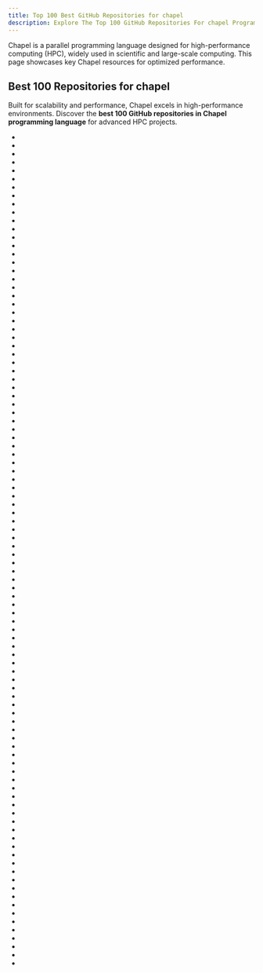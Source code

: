 ```yaml
---
title: Top 100 Best GitHub Repositories for chapel
description: Explore The Top 100 GitHub Repositories For chapel Programming Languages Listed Ranked By Most Stargazers And Forks By GitHub Community.
---
```


Chapel is a parallel programming language designed for high-performance computing (HPC), widely used in scientific and large-scale computing. This page showcases key Chapel resources for optimized performance.

## Best 100 Repositories for chapel

Built for scalability and performance, Chapel excels in high-performance environments. Discover the **best 100 GitHub repositories in Chapel programming language** for advanced HPC projects.

- <Badge owner="chapel-lang" repoName="chapel" stars="https://img.shields.io/github/stars/chapel-lang/chapel?style=flat&logoSize=auto" forks="https://img.shields.io/github/forks/chapel-lang/chapel?style=flat&logoSize=auto"/>
- <Badge owner="briangu" repoName="chearch" stars="https://img.shields.io/github/stars/briangu/chearch?style=flat&logoSize=auto" forks="https://img.shields.io/github/forks/briangu/chearch?style=flat&logoSize=auto"/>
- <Badge owner="pnnl" repoName="chgl" stars="https://img.shields.io/github/stars/pnnl/chgl?style=flat&logoSize=auto" forks="https://img.shields.io/github/forks/pnnl/chgl?style=flat&logoSize=auto"/>
- <Badge owner="Bears-R-Us" repoName="arkouda-njit" stars="https://img.shields.io/github/stars/Bears-R-Us/arkouda-njit?style=flat&logoSize=auto" forks="https://img.shields.io/github/forks/Bears-R-Us/arkouda-njit?style=flat&logoSize=auto"/>
- <Badge owner="ahayashi" repoName="chapel-gpu" stars="https://img.shields.io/github/stars/ahayashi/chapel-gpu?style=flat&logoSize=auto" forks="https://img.shields.io/github/forks/ahayashi/chapel-gpu?style=flat&logoSize=auto"/>
- <Badge owner="briangu" repoName="chord" stars="https://img.shields.io/github/stars/briangu/chord?style=flat&logoSize=auto" forks="https://img.shields.io/github/forks/briangu/chord?style=flat&logoSize=auto"/>
- <Badge owner="LouisJenkinsCS" repoName="Distributed-Data-Structures" stars="https://img.shields.io/github/stars/LouisJenkinsCS/Distributed-Data-Structures?style=flat&logoSize=auto" forks="https://img.shields.io/github/forks/LouisJenkinsCS/Distributed-Data-Structures?style=flat&logoSize=auto"/>
- <Badge owner="Aniket21mathur" repoName="Chapel-protobuf" stars="https://img.shields.io/github/stars/Aniket21mathur/Chapel-protobuf?style=flat&logoSize=auto" forks="https://img.shields.io/github/forks/Aniket21mathur/Chapel-protobuf?style=flat&logoSize=auto"/>
- <Badge owner="tcarneirop" repoName="ChOp" stars="https://img.shields.io/github/stars/tcarneirop/ChOp?style=flat&logoSize=auto" forks="https://img.shields.io/github/forks/tcarneirop/ChOp?style=flat&logoSize=auto"/>
- <Badge owner="ct-clmsn" repoName="CHIUW2017" stars="https://img.shields.io/github/stars/ct-clmsn/CHIUW2017?style=flat&logoSize=auto" forks="https://img.shields.io/github/forks/ct-clmsn/CHIUW2017?style=flat&logoSize=auto"/>
- <Badge owner="chapeldev" repoName="cdo" stars="https://img.shields.io/github/stars/chapeldev/cdo?style=flat&logoSize=auto" forks="https://img.shields.io/github/forks/chapeldev/cdo?style=flat&logoSize=auto"/>
- <Badge owner="marcoscleison" repoName="chapel-http" stars="https://img.shields.io/github/stars/marcoscleison/chapel-http?style=flat&logoSize=auto" forks="https://img.shields.io/github/forks/marcoscleison/chapel-http?style=flat&logoSize=auto"/>
- <Badge owner="chapel-lang" repoName="chapel-attic" stars="https://img.shields.io/github/stars/chapel-lang/chapel-attic?style=flat&logoSize=auto" forks="https://img.shields.io/github/forks/chapel-lang/chapel-attic?style=flat&logoSize=auto"/>
- <Badge owner="ljdursi" repoName="julia_v_chapel" stars="https://img.shields.io/github/stars/ljdursi/julia_v_chapel?style=flat&logoSize=auto" forks="https://img.shields.io/github/forks/ljdursi/julia_v_chapel?style=flat&logoSize=auto"/>
- <Badge owner="marcoscleison" repoName="chapel-python" stars="https://img.shields.io/github/stars/marcoscleison/chapel-python?style=flat&logoSize=auto" forks="https://img.shields.io/github/forks/marcoscleison/chapel-python?style=flat&logoSize=auto"/>
- <Badge owner="npadmana" repoName="DistributedFFT" stars="https://img.shields.io/github/stars/npadmana/DistributedFFT?style=flat&logoSize=auto" forks="https://img.shields.io/github/forks/npadmana/DistributedFFT?style=flat&logoSize=auto"/>
- <Badge owner="LLNL" repoName="CoMD-Chapel" stars="https://img.shields.io/github/stars/LLNL/CoMD-Chapel?style=flat&logoSize=auto" forks="https://img.shields.io/github/forks/LLNL/CoMD-Chapel?style=flat&logoSize=auto"/>
- <Badge owner="briangu" repoName="chriple" stars="https://img.shields.io/github/stars/briangu/chriple?style=flat&logoSize=auto" forks="https://img.shields.io/github/forks/briangu/chriple?style=flat&logoSize=auto"/>
- <Badge owner="RedHatTurtle" repoName="frei" stars="https://img.shields.io/github/stars/RedHatTurtle/frei?style=flat&logoSize=auto" forks="https://img.shields.io/github/forks/RedHatTurtle/frei?style=flat&logoSize=auto"/>
- <Badge owner="kawechel" repoName="chapelML" stars="https://img.shields.io/github/stars/kawechel/chapelML?style=flat&logoSize=auto" forks="https://img.shields.io/github/forks/kawechel/chapelML?style=flat&logoSize=auto"/>
- <Badge owner="ct-clmsn" repoName="chplx" stars="https://img.shields.io/github/stars/ct-clmsn/chplx?style=flat&logoSize=auto" forks="https://img.shields.io/github/forks/ct-clmsn/chplx?style=flat&logoSize=auto"/>
- <Badge owner="marcoscleison" repoName="chapel-redis" stars="https://img.shields.io/github/stars/marcoscleison/chapel-redis?style=flat&logoSize=auto" forks="https://img.shields.io/github/forks/marcoscleison/chapel-redis?style=flat&logoSize=auto"/>
- <Badge owner="Guillaume-Helbecque" repoName="P3D-DFS" stars="https://img.shields.io/github/stars/Guillaume-Helbecque/P3D-DFS?style=flat&logoSize=auto" forks="https://img.shields.io/github/forks/Guillaume-Helbecque/P3D-DFS?style=flat&logoSize=auto"/>
- <Badge owner="ljdursi" repoName="rosalind_chapel" stars="https://img.shields.io/github/stars/ljdursi/rosalind_chapel?style=flat&logoSize=auto" forks="https://img.shields.io/github/forks/ljdursi/rosalind_chapel?style=flat&logoSize=auto"/>
- <Badge owner="astatide" repoName="chpllog" stars="https://img.shields.io/github/stars/astatide/chpllog?style=flat&logoSize=auto" forks="https://img.shields.io/github/forks/astatide/chpllog?style=flat&logoSize=auto"/>
- <Badge owner="e-kayrakli" repoName="llm.chpl" stars="https://img.shields.io/github/stars/e-kayrakli/llm.chpl?style=flat&logoSize=auto" forks="https://img.shields.io/github/forks/e-kayrakli/llm.chpl?style=flat&logoSize=auto"/>
- <Badge owner="egeOzpinar" repoName="csm" stars="https://img.shields.io/github/stars/egeOzpinar/csm?style=flat&logoSize=auto" forks="https://img.shields.io/github/forks/egeOzpinar/csm?style=flat&logoSize=auto"/>
- <Badge owner="chapel-lang" repoName="ChapelExamplesAndTeachingMaterials" stars="https://img.shields.io/github/stars/chapel-lang/ChapelExamplesAndTeachingMaterials?style=flat&logoSize=auto" forks="https://img.shields.io/github/forks/chapel-lang/ChapelExamplesAndTeachingMaterials?style=flat&logoSize=auto"/>
- <Badge owner="dgarvit" repoName="epoch-based-manager" stars="https://img.shields.io/github/stars/dgarvit/epoch-based-manager?style=flat&logoSize=auto" forks="https://img.shields.io/github/forks/dgarvit/epoch-based-manager?style=flat&logoSize=auto"/>
- <Badge owner="londoed" repoName="Kortex" stars="https://img.shields.io/github/stars/londoed/Kortex?style=flat&logoSize=auto" forks="https://img.shields.io/github/forks/londoed/Kortex?style=flat&logoSize=auto"/>
- <Badge owner="marcoscleison" repoName="chapel-gnuplot" stars="https://img.shields.io/github/stars/marcoscleison/chapel-gnuplot?style=flat&logoSize=auto" forks="https://img.shields.io/github/forks/marcoscleison/chapel-gnuplot?style=flat&logoSize=auto"/>
- <Badge owner="mjk8ball" repoName="chapel-sdl" stars="https://img.shields.io/github/stars/mjk8ball/chapel-sdl?style=flat&logoSize=auto" forks="https://img.shields.io/github/forks/mjk8ball/chapel-sdl?style=flat&logoSize=auto"/>
- <Badge owner="Iainmon" repoName="ChAI" stars="https://img.shields.io/github/stars/Iainmon/ChAI?style=flat&logoSize=auto" forks="https://img.shields.io/github/forks/Iainmon/ChAI?style=flat&logoSize=auto"/>
- <Badge owner="mhmerrill" repoName="LisExpr" stars="https://img.shields.io/github/stars/mhmerrill/LisExpr?style=flat&logoSize=auto" forks="https://img.shields.io/github/forks/mhmerrill/LisExpr?style=flat&logoSize=auto"/>
- <Badge owner="alvaradoo" repoName="arachne-chapel" stars="https://img.shields.io/github/stars/alvaradoo/arachne-chapel?style=flat&logoSize=auto" forks="https://img.shields.io/github/forks/alvaradoo/arachne-chapel?style=flat&logoSize=auto"/>
- <Badge owner="exercism" repoName="chapel" stars="https://img.shields.io/github/stars/exercism/chapel?style=flat&logoSize=auto" forks="https://img.shields.io/github/forks/exercism/chapel?style=flat&logoSize=auto"/>
- <Badge owner="e-kayrakli" repoName="chapel_prk" stars="https://img.shields.io/github/stars/e-kayrakli/chapel_prk?style=flat&logoSize=auto" forks="https://img.shields.io/github/forks/e-kayrakli/chapel_prk?style=flat&logoSize=auto"/>
- <Badge owner="marcoscleison" repoName="chapel-tcl" stars="https://img.shields.io/github/stars/marcoscleison/chapel-tcl?style=flat&logoSize=auto" forks="https://img.shields.io/github/forks/marcoscleison/chapel-tcl?style=flat&logoSize=auto"/>
- <Badge owner="ditenhome" repoName="amaze" stars="https://img.shields.io/github/stars/ditenhome/amaze?style=flat&logoSize=auto" forks="https://img.shields.io/github/forks/ditenhome/amaze?style=flat&logoSize=auto"/>
- <Badge owner="lucaferranti" repoName="ForwardModeAD" stars="https://img.shields.io/github/stars/lucaferranti/ForwardModeAD?style=flat&logoSize=auto" forks="https://img.shields.io/github/forks/lucaferranti/ForwardModeAD?style=flat&logoSize=auto"/>
- <Badge owner="seanpm2001" repoName="SNU_2D_ProgrammingTools_IDE_Chapel" stars="https://img.shields.io/github/stars/seanpm2001/SNU_2D_ProgrammingTools_IDE_Chapel?style=flat&logoSize=auto" forks="https://img.shields.io/github/forks/seanpm2001/SNU_2D_ProgrammingTools_IDE_Chapel?style=flat&logoSize=auto"/>
- <Badge owner="jhh67" repoName="aoc21" stars="https://img.shields.io/github/stars/jhh67/aoc21?style=flat&logoSize=auto" forks="https://img.shields.io/github/forks/jhh67/aoc21?style=flat&logoSize=auto"/>
- <Badge owner="chiroptical" repoName="chapel-playground" stars="https://img.shields.io/github/stars/chiroptical/chapel-playground?style=flat&logoSize=auto" forks="https://img.shields.io/github/forks/chiroptical/chapel-playground?style=flat&logoSize=auto"/>
- <Badge owner="rahulghangas" repoName="DistributedLinearAlgebra" stars="https://img.shields.io/github/stars/rahulghangas/DistributedLinearAlgebra?style=flat&logoSize=auto" forks="https://img.shields.io/github/forks/rahulghangas/DistributedLinearAlgebra?style=flat&logoSize=auto"/>
- <Badge owner="seanpm2001" repoName="Learn-Chapel" stars="https://img.shields.io/github/stars/seanpm2001/Learn-Chapel?style=flat&logoSize=auto" forks="https://img.shields.io/github/forks/seanpm2001/Learn-Chapel?style=flat&logoSize=auto"/>
- <Badge owner="jaycoskey" repoName="ProjectEuler" stars="https://img.shields.io/github/stars/jaycoskey/ProjectEuler?style=flat&logoSize=auto" forks="https://img.shields.io/github/forks/jaycoskey/ProjectEuler?style=flat&logoSize=auto"/>
- <Badge owner="Eggy115" repoName="Chapel" stars="https://img.shields.io/github/stars/Eggy115/Chapel?style=flat&logoSize=auto" forks="https://img.shields.io/github/forks/Eggy115/Chapel?style=flat&logoSize=auto"/>
- <Badge owner="mstrout" repoName="adventOfCode2022" stars="https://img.shields.io/github/stars/mstrout/adventOfCode2022?style=flat&logoSize=auto" forks="https://img.shields.io/github/forks/mstrout/adventOfCode2022?style=flat&logoSize=auto"/>
- <Badge owner="trishaanand" repoName="common-source-identification" stars="https://img.shields.io/github/stars/trishaanand/common-source-identification?style=flat&logoSize=auto" forks="https://img.shields.io/github/forks/trishaanand/common-source-identification?style=flat&logoSize=auto"/>
- <Badge owner="rapiz1" repoName="gsoc2020-chapel-data-structures" stars="https://img.shields.io/github/stars/rapiz1/gsoc2020-chapel-data-structures?style=flat&logoSize=auto" forks="https://img.shields.io/github/forks/rapiz1/gsoc2020-chapel-data-structures?style=flat&logoSize=auto"/>
- <Badge owner="hokiegeek2" repoName="chapel-code-examples" stars="https://img.shields.io/github/stars/hokiegeek2/chapel-code-examples?style=flat&logoSize=auto" forks="https://img.shields.io/github/forks/hokiegeek2/chapel-code-examples?style=flat&logoSize=auto"/>
- <Badge owner="marcoscleison" repoName="moschitto" stars="https://img.shields.io/github/stars/marcoscleison/moschitto?style=flat&logoSize=auto" forks="https://img.shields.io/github/forks/marcoscleison/moschitto?style=flat&logoSize=auto"/>
- <Badge owner="taavirepan" repoName="adventofcode2023" stars="https://img.shields.io/github/stars/taavirepan/adventofcode2023?style=flat&logoSize=auto" forks="https://img.shields.io/github/forks/taavirepan/adventofcode2023?style=flat&logoSize=auto"/>
- <Badge owner="ct-clmsn" repoName="chpl-plplot" stars="https://img.shields.io/github/stars/ct-clmsn/chpl-plplot?style=flat&logoSize=auto" forks="https://img.shields.io/github/forks/ct-clmsn/chpl-plplot?style=flat&logoSize=auto"/>
- <Badge owner="ct-clmsn" repoName="LinearAlgebraJama" stars="https://img.shields.io/github/stars/ct-clmsn/LinearAlgebraJama?style=flat&logoSize=auto" forks="https://img.shields.io/github/forks/ct-clmsn/LinearAlgebraJama?style=flat&logoSize=auto"/>
- <Badge owner="briangu" repoName="chrack" stars="https://img.shields.io/github/stars/briangu/chrack?style=flat&logoSize=auto" forks="https://img.shields.io/github/forks/briangu/chrack?style=flat&logoSize=auto"/>
- <Badge owner="LouisJenkinsCS" repoName="Chapel-Data-Structures" stars="https://img.shields.io/github/stars/LouisJenkinsCS/Chapel-Data-Structures?style=flat&logoSize=auto" forks="https://img.shields.io/github/forks/LouisJenkinsCS/Chapel-Data-Structures?style=flat&logoSize=auto"/>
- <Badge owner="esaliya" repoName="ChapelStack" stars="https://img.shields.io/github/stars/esaliya/ChapelStack?style=flat&logoSize=auto" forks="https://img.shields.io/github/forks/esaliya/ChapelStack?style=flat&logoSize=auto"/>
- <Badge owner="Addvilz" repoName="aries" stars="https://img.shields.io/github/stars/Addvilz/aries?style=flat&logoSize=auto" forks="https://img.shields.io/github/forks/Addvilz/aries?style=flat&logoSize=auto"/>
- <Badge owner="ct-clmsn" repoName="MatrixMarket" stars="https://img.shields.io/github/stars/ct-clmsn/MatrixMarket?style=flat&logoSize=auto" forks="https://img.shields.io/github/forks/ct-clmsn/MatrixMarket?style=flat&logoSize=auto"/>
- <Badge owner="ben-albrecht" repoName="Measurements" stars="https://img.shields.io/github/stars/ben-albrecht/Measurements?style=flat&logoSize=auto" forks="https://img.shields.io/github/forks/ben-albrecht/Measurements?style=flat&logoSize=auto"/>
- <Badge owner="rapiz1" repoName="chapel-heap" stars="https://img.shields.io/github/stars/rapiz1/chapel-heap?style=flat&logoSize=auto" forks="https://img.shields.io/github/forks/rapiz1/chapel-heap?style=flat&logoSize=auto"/>
- <Badge owner="LouisJenkinsCS" repoName="ChapelCL" stars="https://img.shields.io/github/stars/LouisJenkinsCS/ChapelCL?style=flat&logoSize=auto" forks="https://img.shields.io/github/forks/LouisJenkinsCS/ChapelCL?style=flat&logoSize=auto"/>
- <Badge owner="jabraham17" repoName="chapel-ai-demo" stars="https://img.shields.io/github/stars/jabraham17/chapel-ai-demo?style=flat&logoSize=auto" forks="https://img.shields.io/github/forks/jabraham17/chapel-ai-demo?style=flat&logoSize=auto"/>
- <Badge owner="buddha314" repoName="yummly-cuisine" stars="https://img.shields.io/github/stars/buddha314/yummly-cuisine?style=flat&logoSize=auto" forks="https://img.shields.io/github/forks/buddha314/yummly-cuisine?style=flat&logoSize=auto"/>
- <Badge owner="OmarElawady" repoName="Chapel-algorithms" stars="https://img.shields.io/github/stars/OmarElawady/Chapel-algorithms?style=flat&logoSize=auto" forks="https://img.shields.io/github/forks/OmarElawady/Chapel-algorithms?style=flat&logoSize=auto"/>
- <Badge owner="aniketdhole07" repoName="Chapel_Matrix_Operations" stars="https://img.shields.io/github/stars/aniketdhole07/Chapel_Matrix_Operations?style=flat&logoSize=auto" forks="https://img.shields.io/github/forks/aniketdhole07/Chapel_Matrix_Operations?style=flat&logoSize=auto"/>
- <Badge owner="cure-honey" repoName="Mandel" stars="https://img.shields.io/github/stars/cure-honey/Mandel?style=flat&logoSize=auto" forks="https://img.shields.io/github/forks/cure-honey/Mandel?style=flat&logoSize=auto"/>
- <Badge owner="LouisJenkinsCS" repoName="LocalAtomics" stars="https://img.shields.io/github/stars/LouisJenkinsCS/LocalAtomics?style=flat&logoSize=auto" forks="https://img.shields.io/github/forks/LouisJenkinsCS/LocalAtomics?style=flat&logoSize=auto"/>
- <Badge owner="bmcdonald3" repoName="Codecs" stars="https://img.shields.io/github/stars/bmcdonald3/Codecs?style=flat&logoSize=auto" forks="https://img.shields.io/github/forks/bmcdonald3/Codecs?style=flat&logoSize=auto"/>
- <Badge owner="thomasvandoren" repoName="project-euler" stars="https://img.shields.io/github/stars/thomasvandoren/project-euler?style=flat&logoSize=auto" forks="https://img.shields.io/github/forks/thomasvandoren/project-euler?style=flat&logoSize=auto"/>
- <Badge owner="LouisJenkinsCS" repoName="Chapel-Atomic-Objects" stars="https://img.shields.io/github/stars/LouisJenkinsCS/Chapel-Atomic-Objects?style=flat&logoSize=auto" forks="https://img.shields.io/github/forks/LouisJenkinsCS/Chapel-Atomic-Objects?style=flat&logoSize=auto"/>
- <Badge owner="chapel-lang" repoName="chapel-hello-world" stars="https://img.shields.io/github/stars/chapel-lang/chapel-hello-world?style=flat&logoSize=auto" forks="https://img.shields.io/github/forks/chapel-lang/chapel-hello-world?style=flat&logoSize=auto"/>
- <Badge owner="sagar-sam" repoName="learn-chapel" stars="https://img.shields.io/github/stars/sagar-sam/learn-chapel?style=flat&logoSize=auto" forks="https://img.shields.io/github/forks/sagar-sam/learn-chapel?style=flat&logoSize=auto"/>
- <Badge owner="Axect" repoName="Chapel" stars="https://img.shields.io/github/stars/Axect/Chapel?style=flat&logoSize=auto" forks="https://img.shields.io/github/forks/Axect/Chapel?style=flat&logoSize=auto"/>
- <Badge owner="DanilaFe" repoName="chapel-october-2023-tutorial" stars="https://img.shields.io/github/stars/DanilaFe/chapel-october-2023-tutorial?style=flat&logoSize=auto" forks="https://img.shields.io/github/forks/DanilaFe/chapel-october-2023-tutorial?style=flat&logoSize=auto"/>
- <Badge owner="daniellowell" repoName="Chapel" stars="https://img.shields.io/github/stars/daniellowell/Chapel?style=flat&logoSize=auto" forks="https://img.shields.io/github/forks/daniellowell/Chapel?style=flat&logoSize=auto"/>
- <Badge owner="egeOzpinar" repoName="Chapel-Examples" stars="https://img.shields.io/github/stars/egeOzpinar/Chapel-Examples?style=flat&logoSize=auto" forks="https://img.shields.io/github/forks/egeOzpinar/Chapel-Examples?style=flat&logoSize=auto"/>
- <Badge owner="ronawho" repoName="chapel-archive-old" stars="https://img.shields.io/github/stars/ronawho/chapel-archive-old?style=flat&logoSize=auto" forks="https://img.shields.io/github/forks/ronawho/chapel-archive-old?style=flat&logoSize=auto"/>
- <Badge owner="ds24449" repoName="Stencil-in-Chapel" stars="https://img.shields.io/github/stars/ds24449/Stencil-in-Chapel?style=flat&logoSize=auto" forks="https://img.shields.io/github/forks/ds24449/Stencil-in-Chapel?style=flat&logoSize=auto"/>
- <Badge owner="sdbachman" repoName="Chapel_2D" stars="https://img.shields.io/github/stars/sdbachman/Chapel_2D?style=flat&logoSize=auto" forks="https://img.shields.io/github/forks/sdbachman/Chapel_2D?style=flat&logoSize=auto"/>
- <Badge owner="SoroushVahidi" repoName="parallel-longest-common-subsequence" stars="https://img.shields.io/github/stars/SoroushVahidi/parallel-longest-common-subsequence?style=flat&logoSize=auto" forks="https://img.shields.io/github/forks/SoroushVahidi/parallel-longest-common-subsequence?style=flat&logoSize=auto"/>
- <Badge owner="ahazi327" repoName="TeaLeafChapel" stars="https://img.shields.io/github/stars/ahazi327/TeaLeafChapel?style=flat&logoSize=auto" forks="https://img.shields.io/github/forks/ahazi327/TeaLeafChapel?style=flat&logoSize=auto"/>
- <Badge owner="LdBeth" repoName="riemersmadither" stars="https://img.shields.io/github/stars/LdBeth/riemersmadither?style=flat&logoSize=auto" forks="https://img.shields.io/github/forks/LdBeth/riemersmadither?style=flat&logoSize=auto"/>
- <Badge owner="sdbachman" repoName="offline_BGC" stars="https://img.shields.io/github/stars/sdbachman/offline_BGC?style=flat&logoSize=auto" forks="https://img.shields.io/github/forks/sdbachman/offline_BGC?style=flat&logoSize=auto"/>
- <Badge owner="thomasrolinger" repoName="Chapel-SPLATT" stars="https://img.shields.io/github/stars/thomasrolinger/Chapel-SPLATT?style=flat&logoSize=auto" forks="https://img.shields.io/github/forks/thomasrolinger/Chapel-SPLATT?style=flat&logoSize=auto"/>
- <Badge owner="npadmana" repoName="chiuw2017-chpl-mpi" stars="https://img.shields.io/github/stars/npadmana/chiuw2017-chpl-mpi?style=flat&logoSize=auto" forks="https://img.shields.io/github/forks/npadmana/chiuw2017-chpl-mpi?style=flat&logoSize=auto"/>
- <Badge owner="rj-jesus" repoName="ChapelPerf" stars="https://img.shields.io/github/stars/rj-jesus/ChapelPerf?style=flat&logoSize=auto" forks="https://img.shields.io/github/forks/rj-jesus/ChapelPerf?style=flat&logoSize=auto"/>
- <Badge owner="tcarneirop" repoName="naiveChplStencil" stars="https://img.shields.io/github/stars/tcarneirop/naiveChplStencil?style=flat&logoSize=auto" forks="https://img.shields.io/github/forks/tcarneirop/naiveChplStencil?style=flat&logoSize=auto"/>
- <Badge owner="etscheelk" repoName="ChapelTests" stars="https://img.shields.io/github/stars/etscheelk/ChapelTests?style=flat&logoSize=auto" forks="https://img.shields.io/github/forks/etscheelk/ChapelTests?style=flat&logoSize=auto"/>
- <Badge owner="briangu" repoName="cheuler" stars="https://img.shields.io/github/stars/briangu/cheuler?style=flat&logoSize=auto" forks="https://img.shields.io/github/forks/briangu/cheuler?style=flat&logoSize=auto"/>
- <Badge owner="AsianIntel" repoName="units" stars="https://img.shields.io/github/stars/AsianIntel/units?style=flat&logoSize=auto" forks="https://img.shields.io/github/forks/AsianIntel/units?style=flat&logoSize=auto"/>
- <Badge owner="AyushPradhan9" repoName="Chapel-examples" stars="https://img.shields.io/github/stars/AyushPradhan9/Chapel-examples?style=flat&logoSize=auto" forks="https://img.shields.io/github/forks/AyushPradhan9/Chapel-examples?style=flat&logoSize=auto"/>
- <Badge owner="astatide" repoName="legion" stars="https://img.shields.io/github/stars/astatide/legion?style=flat&logoSize=auto" forks="https://img.shields.io/github/forks/astatide/legion?style=flat&logoSize=auto"/>
- <Badge owner="maheshkulkarni17" repoName="Chapel_Programs" stars="https://img.shields.io/github/stars/maheshkulkarni17/Chapel_Programs?style=flat&logoSize=auto" forks="https://img.shields.io/github/forks/maheshkulkarni17/Chapel_Programs?style=flat&logoSize=auto"/>
- <Badge owner="rapiz1" repoName="chapel-envVariables" stars="https://img.shields.io/github/stars/rapiz1/chapel-envVariables?style=flat&logoSize=auto" forks="https://img.shields.io/github/forks/rapiz1/chapel-envVariables?style=flat&logoSize=auto"/>
- <Badge owner="Yudhishthira1406" repoName="Chapel-Channel" stars="https://img.shields.io/github/stars/Yudhishthira1406/Chapel-Channel?style=flat&logoSize=auto" forks="https://img.shields.io/github/forks/Yudhishthira1406/Chapel-Channel?style=flat&logoSize=auto"/>
- <Badge owner="exercism" repoName="chapel-test-runner" stars="https://img.shields.io/github/stars/exercism/chapel-test-runner?style=flat&logoSize=auto" forks="https://img.shields.io/github/forks/exercism/chapel-test-runner?style=flat&logoSize=auto"/>
- <Badge owner="avneetreen" repoName="Summer-2018" stars="https://img.shields.io/github/stars/avneetreen/Summer-2018?style=flat&logoSize=auto" forks="https://img.shields.io/github/forks/avneetreen/Summer-2018?style=flat&logoSize=auto"/>
- <Badge owner="npadmana" repoName="mklRandom" stars="https://img.shields.io/github/stars/npadmana/mklRandom?style=flat&logoSize=auto" forks="https://img.shields.io/github/forks/npadmana/mklRandom?style=flat&logoSize=auto"/>
